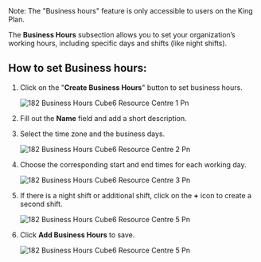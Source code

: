 <Info>
  Note: The "Business hours" feature is only accessible to users on the King Plan.
</Info>

The **Business Hours** subsection allows you to set your organization’s working hours, including specific days and shifts (like night shifts).

## **How to set Business hours:**

1. Click on the "**Create Business Hours**" button to set business hours.

   ![182 Business Hours  Cube6 Resource Centre 1 Pn](/images/how-botpenguin-works/business-hour/182.business_hours__Cube6_resource_centre-1.png)
2. Fill out the **Name** field and add a short description.
3. Select the time zone and the business days.

   ![182 Business Hours  Cube6 Resource Centre 2 Pn](/images/how-botpenguin-works/business-hour/182.business_hours__Cube6_resource_centre-2.png)
4. Choose the corresponding start and end times for each working day.

   ![182 Business Hours  Cube6 Resource Centre 3 Pn](/images/how-botpenguin-works/business-hour/182.business_hours__Cube6_resource_centre-3.png)
5. If there is a night shift or additional shift, click on the **\+** icon to create a second shift.

   ![182 Business Hours  Cube6 Resource Centre 5 Pn](/images/how-botpenguin-works/business-hour/182.business_hours__Cube6_resource_centre-4.png)
6. Click **Add Business Hours** to save.

   ![182 Business Hours  Cube6 Resource Centre 5 Pn](/images/how-botpenguin-works/business-hour/182.business_hours__Cube6_resource_centre-5.png)